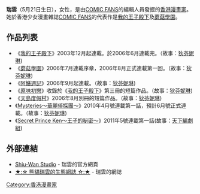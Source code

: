 {{distinguish|瑞雲水上偵察機}}
'''瑞雲'''（5月21日生日），女性，是由[[COMIC_FANS|COMIC FANS]]的編輯人員發掘的[[香港漫畫家|香港漫畫家]]。她於香港少女漫畫雜誌[[COMIC_FANS|COMIC FANS]]的代表作是[[我的王子殿下|我的王子殿下]]及[[蘑菇學園|蘑菇學園]]。

== 作品列表 ==
*《[[我的王子殿下|我的王子殿下]]》2003年12月起連載。於2006年6月連載完。（故事：[[狄芬妮琳|狄芬妮琳]]) 
*《[[蘑菇學園|蘑菇學園]]》2006年7月連載序章，2006年8月正式連載第一回。（故事：[[狄芬妮琳|狄芬妮琳]]) 
*《[[阿鱔週記|阿鱔週記]]》2006年9月起連載。（故事：[[狄芬妮琳|狄芬妮琳]]) 
*《[[原味初戀|原味初戀]]》收錄於《[[我的王子殿下|我的王子殿下]]》第三冊的短篇作品。（故事：[[狄芬妮琳|狄芬妮琳]]) 
*《[[天島度假村|天島度假村]]》2006年8月別冊的短篇作品。（故事：[[狄芬妮琳|狄芬妮琳]])
*《[[Mysteries～華麗偵探團～|Mysteries～華麗偵探團～]]》2010年4月號連載第一話，預計6月號正式連載。（故事：[[狄芬妮琳|狄芬妮琳]])
*《[[Secret_Prince_Ken～王子的秘密～|Secret Prince Ken～王子的秘密～]]》2011年5號連載第一話(故事：[[天下編劇組|天下編劇組]])

== 外部連結 ==
* [http://www.shiuwan.com/ Shiu-Wan Studio] {{Wayback|url=http://www.shiuwan.com/ |date=20210211230455 }}- 瑞雲的官方網頁
* [http://hk.myblog.yahoo.com/panda_shiuwan ★:☆ 熊貓瑞雲的生態網誌 ☆:★] {{Wayback|url=http://hk.myblog.yahoo.com/panda_shiuwan |date=20110723084225 }}- 瑞雲的網誌

{{HK-bio-stub}}

[[Category:香港漫畫家|Category:香港漫畫家]]